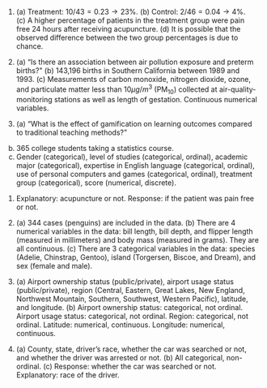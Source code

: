 1.  (a) Treatment: $10/43 = 0.23 \rightarrow 23\%$. 
(b) Control: $2/46 = 0.04 \rightarrow 4\%$. 
(c) A higher percentage of patients in the treatment group were pain free 24 hours after receiving acupuncture. 
(d) It is possible that the observed difference between the two group percentages is due to chance.

1.  (a) "Is there an association between air pollution exposure and
    preterm births?\" (b) 143,196 births in Southern California between
    1989 and 1993. (c) Measurements of carbon monoxide, nitrogen
    dioxide, ozone, and particulate matter less than 10$\mu g/m^3$
    (PM$_{10}$) collected at air-quality-monitoring stations as well as
    length of gestation. Continuous numerical variables.

1.  (a) "What is the effect of gamification on learning outcomes compared to traditional teaching methods?" 
(b) 365 college students taking a statistics course.
(c) Gender (categorical), level of studies (categorical, ordinal), academic major (categorical), expertise in English language (categorical, ordinal), use of personal computers and games (categorical, ordinal), treatment group (categorical), score (numerical, discrete).

1.  Explanatory: acupuncture or not. Response: if the patient was pain
    free or not.

1.  (a) 344 cases (penguins) are included in the data. (b) There are 4 numerical variables in the data: bill length, bill depth, and flipper length (measured in millimeters) and body mass (measured in grams). They are all continuous. (c) There are 3 categorical variables in the data: species (Adelie, Chinstrap, Gentoo), island (Torgersen, Biscoe, and Dream), and sex (female and male).

1.  (a) Airport ownership status (public/private), airport usage status (public/private), region (Central, Eastern, Great Lakes, New England, Northwest Mountain, Southern, Southwest, Western Pacific), latitude, and longitude. (b) Airport ownership status: categorical, not ordinal. Airport usage status: categorical, not ordinal. Region: categorical, not ordinal. Latitude: numerical, continuous. Longitude: numerical, continuous.

1.  (a) County, state, driver's race, whether the car was searched or
    not, and whether the driver was arrested or not. (b) All
    categorical, non-ordinal. (c) Response: whether the car was searched
    or not. Explanatory: race of the driver.
